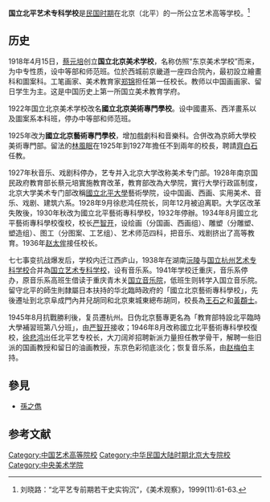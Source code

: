 '''国立北平艺术专科学校'''是[[中華民國大陸時期|民国时期]]在北京（北平）的一所公立艺术高等学校。<ref>刘晓路：“北平艺专前期若干史实钩沉”，《美术观察》，1999(11):61-63.</ref>
==历史==
1918年4月15日，[[蔡元培|蔡元培]]创立'''国立北京美术学校'''，名称仿照“东京美术学校”而来，为中专性质，设中等部和师范班。位於西城前京畿道一座四合院內，最初設立繪畫科和圖案科。工笔画家、美术教育家[[郑锦|郑锦]]担任第一任校长。教师以中国画画家、留日学生为主。这是中国历史上第一所国立美术教育学府。

1922年国立北京美术学校改名'''國立北京美術專門學校'''。设中國畫系、西洋畫系以及圖案系本科班，停办中等部和师范班。

1925年改为'''國立北京藝術專門學校'''，增加戲劇科和音樂科。合併改為京師大學校美術專門部。留法的[[林風眠|林風眠]]在1925年到1927年擔任不到兩年的校長，聘請[[齊白石|齊白石]]任教。

1927年秋音乐、戏剧科停办，艺专并入北京大学改称美术专门部。1928年南京国民政府教育部长蔡元培實施教育改革，教育部改為大學院，實行大學行政區制度，北京大学美术专门部改稱[[國立北平大學|國立北平大學]]藝術學院，设中国画、西画、实用美术、音乐、戏剧、建筑六系。1928年9月徐悲鸿任院长，同年12月被迫离职。大学区改革失敗後，1930年秋改为國立北平藝術專科學校，1932年停辦。1934年8月國立北平藝術專科學校復校，校长[[严智开|严智开]]，设绘画（分国画、西画组）、雕塑（分雕塑、塑造组）、图工（分图案、工艺组）、艺术师范四科，把音乐、戏剧挤出了高等教育。1936年[[赵太侔|赵太侔]]接任校长。

七七事变抗战爆发后，学校内迁江西庐山，1938年在湖南[[沅陵|沅陵]]与[[国立杭州艺术专科学校|国立杭州艺术专科学校]]合并為[[国立艺术专科学校|国立艺术专科学校]]，设有音乐系。1941年学校迁重庆，音乐系停办，原音乐系高班生借读于重庆青木关[[国立音乐院|国立音乐院]]，低班生则转学入国立音乐院。留守北平的師生則隸屬日本扶持的华北臨時政府的「國立北京藝術專科學校」，先後遷址到北京阜成門內井兒胡同和北京東城東總布胡同，校長為[[王石之|王石之]]和[[黃頵士|黃頵士]]。

1945年8月抗戰勝利後，复员遷杭州。日伪北京藝專更名為「教育部特設北平臨時大學補習班第八分班」，由[[严智开|严智开]]接收；1946年8月改称國立北平藝術專科學校復校，[[徐悲鸿|徐悲鸿]]出任北平艺专校长，大刀阔斧招聘新派力量担任教学骨干，解聘一些旧派的国画教授和留日的油画教授，东京色彩彻底淡化；恢复音乐系，由[[赵梅伯|赵梅伯]]主持。

== 參見 ==

* [[孫之儁|孫之儁]]

==参考文献==
<references/>

{{中華民國大陸時期大專院校}}
{{Authority control}}

[[Category:中国艺术高等院校|Category:中国艺术高等院校]]
[[Category:中华民国大陆时期北京大专院校|Category:中华民国大陆时期北京大专院校]]
[[Category:中央美术学院|Category:中央美术学院]]